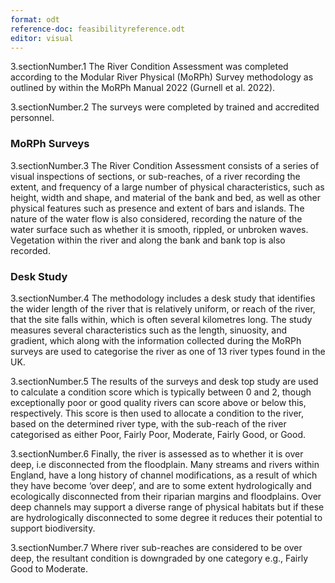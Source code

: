 ```yaml
---
format: odt
reference-doc: feasibilityreference.odt
editor: visual
---
```


3.sectionNumber.1 The River Condition Assessment was completed according to the Modular River Physical (MoRPh) Survey methodology as outlined by within the MoRPh Manual 2022 (Gurnell et al. 2022).

3.sectionNumber.2 The surveys were completed by trained and accredited personnel.

### MoRPh Surveys

3.sectionNumber.3 The River Condition Assessment consists of a series of visual inspections of sections, or sub-reaches, of a river recording the extent, and frequency of a large number of physical characteristics, such as height, width and shape, and material of the bank and bed, as well as other physical features such as presence and extent of bars and islands. The nature of the water flow is also considered, recording the nature of the water surface such as whether it is smooth, rippled, or unbroken waves. Vegetation within the river and along the bank and bank top is also recorded.

### Desk Study

3.sectionNumber.4 The methodology includes a desk study that identifies the wider length of the river that is relatively uniform, or reach of the river, that the site falls within, which is often several kilometres long. The study measures several characteristics such as the length, sinuosity, and gradient, which along with the information collected during the MoRPh surveys are used to categorise the river as one of 13 river types found in the UK.

3.sectionNumber.5 The results of the surveys and desk top study are used to calculate a condition score which is typically between 0 and 2, though exceptionally poor or good quality rivers can score above or below this, respectively. This score is then used to allocate a condition to the river, based on the determined river type, with the sub-reach of the river categorised as either Poor, Fairly Poor, Moderate, Fairly Good, or Good.

3.sectionNumber.6 Finally, the river is assessed as to whether it is over deep, i.e disconnected from the floodplain. Many streams and rivers within England, have a long history of channel modifications, as a result of which they have become ‘over deep’, and are to some extent hydrologically and ecologically disconnected from their riparian margins and floodplains. Over deep channels may support a diverse range of physical habitats but if these are hydrologically disconnected to some degree it reduces their potential to support biodiversity.

3.sectionNumber.7 Where river sub-reaches are considered to be over deep, the resultant condition is downgraded by one category e.g., Fairly Good to Moderate.
